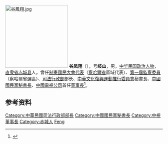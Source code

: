 [[File:谷鳳翔.jpg|200px]]
'''谷凤翔'''（{{bd|1906年或1907年||1989年|}}），号'''岐山'''，男，[[中华民国|中华民国]][[政治人物|政治人物]]，[[直隶省|直隶省]][[赤城县|赤城县]]人，曾任[[制憲國民大會代表|制憲國民大會代表]]（[[察哈爾省_(中華民國)|察哈爾省]]區域代表）、[[第一屆監察委員|第一屆監察委員]]（察哈爾省選區）、[[司法行政部|司法行政部]]部长、[[中華文化復興運動推行委員會|中華文化復興運動推行委員會]]秘書長、[[中國國民黨秘書長|中國國民黨秘書長]]、[[中國電視公司|中國電視公司]]首任[[董事長|董事長]]<ref>{{Cite book|title=中国国民党全书•下|author=[[余克礼|余克礼]]、朱显龙主编，张民宪、高景轩、彭付芝副主编|publisher=[[陕西人民出版社|陕西人民出版社]]|year=2001|isbn=|location=西安|pages=}}</ref>。

== 参考资料 ==
{{reflist}}

{{第一屆監察委員}}
{{行憲前監察委員}}
{{制憲國民大會代表}}
{{中華民國法務部部長}}
{{中國國民黨中央改造委員會}}
{{中國國民黨中央委員會常務委員}}

{{Authority control}}
{{DEFAULTSORT:Gu谷}}
[[Category:中華民國司法行政部部長|Category:中華民國司法行政部部長]]
[[Category:中國國民黨秘書長|Category:中國國民黨秘書長]]
[[Category:中視董事長|Category:中視董事長]]
[[Category:赤城人|Category:赤城人]]
[[Category:谷姓|Feng]]

{{中国人物小作品}}